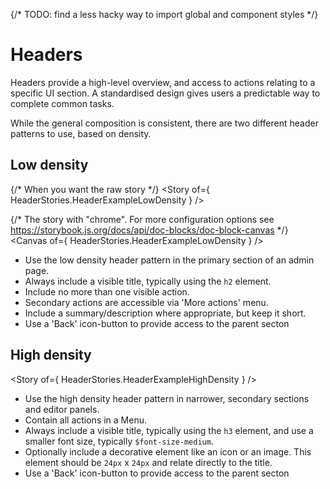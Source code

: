{/* TODO: find a less hacky way to import global and component styles */}



<Meta title="Foundations/Layout/Headers" name="page" />

# Headers
Headers provide a high-level overview, and access to actions relating to a specific UI section. A standardised design gives users a predictable way to complete common tasks.

While the general composition is consistent, there are two different header patterns to use, based on density. 

## Low density

{/* When you want the raw story */}
<Story of={ HeaderStories.HeaderExampleLowDensity } />

{/* The story with "chrome". For more configuration options see https://storybook.js.org/docs/api/doc-blocks/doc-block-canvas */}
<Canvas of={ HeaderStories.HeaderExampleLowDensity } />

* Use the low density header pattern in the primary section of an admin page. 
* Always include a visible title, typically using the `h2` element.
* Include no more than one visible action.
* Secondary actions are accessible via 'More actions' menu.
* Include a summary/description where appropriate, but keep it short.
* Use a 'Back' icon-button to provide access to the parent secton

## High density

<Story of={ HeaderStories.HeaderExampleHighDensity } />

* Use the high density header pattern in narrower, secondary sections and editor panels.
* Contain all actions in a Menu.
* Always include a visible title, typically using the `h3` element, and use a smaller font size, typically `$font-size-medium`.
* Optionally include a decorative element like an icon or an image. This element should be `24px` x `24px` and relate directly to the title.
* Use a 'Back' icon-button to provide access to the parent secton
